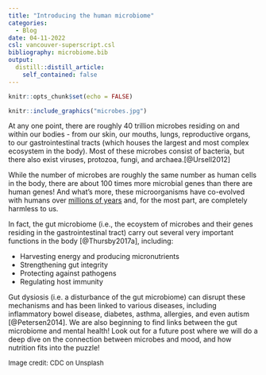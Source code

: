 ```yaml
---
title: "Introducing the human microbiome"
categories:
  - Blog
date: 04-11-2022
csl: vancouver-superscript.csl
bibliography: microbiome.bib
output:
  distill::distill_article:
    self_contained: false
---
```


```r
knitr::opts_chunk$set(echo = FALSE)
```

```r
knitr::include_graphics("microbes.jpg")
```

At any one point, there are roughly 40 trillion microbes residing on and within our bodies - from our skin, our mouths, lungs, reproductive organs, to our gastrointestinal tracts (which houses the largest and most complex ecosystem in the body). Most of these microbes consist of bacteria, but there also exist viruses, protozoa, fungi, and archaea.[@Ursell2012]

While the number of microbes are roughly the same number as human cells in the body, there are about 100 times more microbial genes than there are human genes! And what's more, these microorganisms have co-evolved with humans over [millions of years](https://www.science.org/content/article/microbes-our-guts-have-been-us-millions-years#:~:text=It%20turns%20out%20that%20most,picked%20up%20from%20their%20environment.) and, for the most part, are completely harmless to us. 

In fact, the gut microbiome (i.e., the ecoystem of microbes and their genes residing in the gastrointestinal tract) carry out several very important functions in the body [@Thursby2017a], including:

- Harvesting energy and producing micronutrients
- Strengthening gut integrity
- Protecting against pathogens
- Regulating host immunity

Gut dysiosis (i.e. a disturbance of the gut microbiome) can disrupt these mechanisms and has been linked to various diseases, including inflammatory bowel disease, diabetes, asthma, allergies, and even autism [@Petersen2014]. We are also beginning to find links between the gut microbiome and mental health! Look out for a future post where we will do a deep dive on the connection between microbes and mood, and how nutrition fits into the puzzle!


<font size="2">Image credit: CDC on Unsplash</font>



